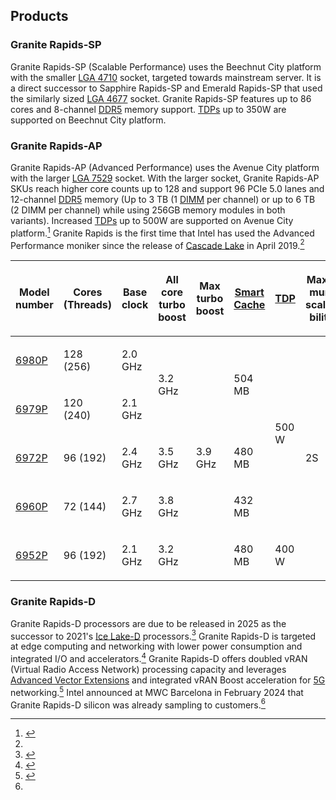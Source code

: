 == Products ==
=== Granite Rapids-SP ===
Granite Rapids-SP (Scalable Performance) uses the Beechnut City platform with the smaller [[LGA 4710]] socket, targeted towards mainstream server. It is a direct successor to Sapphire Rapids-SP and Emerald Rapids-SP that used the similarly sized [[LGA 4677]] socket. Granite Rapids-SP features up to 86 cores and 8-channel [[DDR5 SDRAM|DDR5]] memory support. [[Thermal design power|TDP]]s up to 350W are supported on Beechnut City platform.

=== Granite Rapids-AP ===
Granite Rapids-AP (Advanced Performance) uses the Avenue City platform with the larger [[LGA 7529]] socket. With the larger socket, Granite Rapids-AP SKUs reach higher core counts up to 128 and support 96 PCIe 5.0 lanes and 12-channel [[DDR5 SDRAM|DDR5]] memory (Up to 3 TB (1 [[DIMM]] per channel) or up to 6 TB (2 DIMM per channel) while using 256GB memory modules in both variants). Increased [[Thermal design power|TDP]]s up to 500W are supported on Avenue City platform.<ref>{{cite web |last=Alcorn |first=Paul |date=September 24, 2024 |title=Intel Launches Granite Rapids Xeon 6900P series with 128 cores — matches AMD EPYC's core counts for the first time since 2017 |url=https://www.tomshardware.com/pc-components/cpus/intel-launches-granite-rapids-xeon-6900p-series-with-120-cores-matches-amd-epycs-core-counts-for-the-first-time-since-2017 |website=Tom's Hardware |language=en-US |access-date=September 24, 2024}}</ref> Granite Rapids is the first time that Intel has used the Advanced Performance moniker since the release of [[Cascade Lake]] in April 2019.<ref name="Morgan 2023-09-22"/>

{| class="wikitable sortable" style="font-size: 100%; text-align: center"
|- style="line-height:120%"
!Model<br> number
!Cores<br />(Threads)
!Base<br />clock
!All<br>core<br />turbo<br />boost
!Max<br>turbo<br />boost
![[Smart cache|Smart<br />Cache]]
![[Thermal design power|TDP]]
!Maxi-<br>mum<br />scala-<br>bility
![[Registered memory|Registered]]<br/>[[DDR5 SDRAM|DDR5]]<br/>w.&nbsp;[[ECC memory|ECC]]<br/>support
![[Intel_Ultra_Path_Interconnect|UPI<br/>Links]]
!Release<br />[[MSRP]]<br />([[United States dollar|USD]])
|-
|[https://www.intel.com/content/www/us/en/products/sku/240777/intel-xeon-6980p-processor-504m-cache-2-00-ghz/specifications.html 6980P]
|128 (256)
|2.0 GHz
| rowspan="2" |3.2 GHz
| rowspan="5" |3.9 GHz
| rowspan="2" |504 MB
| rowspan="4" |500 W
| rowspan="5" |2S
| rowspan="5" |DDR5<br>(6400&nbsp;MT/s)<br />&nbsp;<br>MRDIMM<br>(8800&nbsp;MT/s)
| rowspan="5" |6
|$17,800
|-
|[https://www.intel.com/content/www/us/en/products/sku/240781/intel-xeon-6979p-processor-504m-cache-2-10-ghz/specifications.html 6979P]
|120 (240)
|2.1 GHz
|$15,750
|-
|[https://www.intel.com/content/www/us/en/products/sku/240785/intel-xeon-6972p-processor-480m-cache-2-40-ghz/specifications.html 6972P]
|96 (192)
|2.4 GHz
|3.5 GHz
|480 MB
|$14,600
|-
|[https://www.intel.com/content/www/us/en/products/sku/240775/intel-xeon-6960p-processor-432m-cache-2-70-ghz/specifications.html 6960P]
|72 (144)
|2.7 GHz
|3.8 GHz
|432 MB
|$13,750
|-
|[https://www.intel.com/content/www/us/en/products/sku/241643/intel-xeon-6952p-processor-480m-cache-2-10-ghz/specifications.html 6952P]
|96 (192)
|2.1 GHz
|3.2 GHz
|480 MB
|400 W
|$11,400
|}

=== Granite Rapids-D ===
Granite Rapids-D processors are due to be released in 2025 as the successor to 2021's [[Ice Lake (microprocessor)|Ice Lake-D]] processors.<ref name="Robinson">{{cite web |last=Robinson |first=Cliff |date=February 25, 2024 |title=Intel Granite Rapids-D Set for a 2025 Launch and More from MWC |url=https://www.servethehome.com/intel-granite-rapids-d-set-for-a-2025-launch-and-more-from-mwc/ |website=ServeTheHome |language=en-US |access-date=June 4, 2024}}</ref> Granite Rapids-D is targeted at edge computing and networking with lower power consumption and integrated I/O and accelerators.<ref>{{cite web |last=Mujtaba |first=Hassan |date=February 26, 2024 |title=Intel Sierra Forest & Granite Rapids-D Xeon CPUs To Accelerate 5G Networking & Edge Computing, 2.7x Faster With 288 Cores |url=https://wccftech.com/intel-sierra-forest-granite-rapids-d-xeon-cpus-accelerate-5g-networking-edge-288-cores-2-7-x-faster/ |website=Wccftech |language=en-US |access-date=June 4, 2024}}</ref> Granite Rapids-D offers doubled vRAN (Virtual Radio Access Network) processing capacity and leverages [[Advanced Vector Extensions]] and integrated vRAN Boost acceleration for [[5G]] networking.<ref>{{cite web |last=Collins |first=Benedict |date=February 26, 2024 |title=Intel previews 288-cores Xeon CPU to support 'AI Everywhere' — and yes, it is taking the lead on core count for now |url=https://www.techradar.com/pro/intel-unveils-latest-xeon-processors-to-support-ai-everywhere |website=TechRadar |language=en-US |access-date=June 4, 2024}}</ref> Intel announced at MWC Barcelona in February 2024 that Granite Rapids-D silicon was already sampling to customers.<ref name="Robinson"/>
